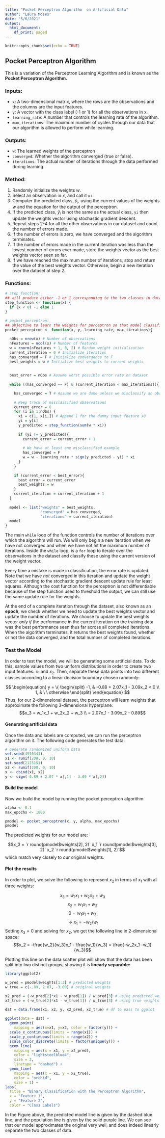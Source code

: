 ---
title: "Pocket Perceptron Algorithm  on Artificial Data"
author: "Laura Moses"
date: "5/6/2021"
output:
  html_document:
    df_print: paged
---

```{r setup, include=FALSE}
knitr::opts_chunk$set(echo = TRUE)
```

## Pocket Perceptron Algorithm

This is a variation of the Perceptron Learning Algorithm and is known as the **Pocket Perceptron Algorithm.** 

### Inputs: 

* `x`: A two-dimensional matrix, where the rows are the observations and the columns are the input features. 
* `y`: A vector with the class label (-1 or 1) for all the observations in x.
* `learning_rate`: A number that controls the learning rate of the algorithm. 
* `max_iterations`: The maximum number of cycles through our data that our algorithm is allowed to perform while learning. 

### Outputs: 

* `w`: The learned weights of the perceptron
* `converged`: Whether the algorithm converged (true or false). 
* `iterations`: The actual number of iterations through the data performed during learning. 

### Method: 

  1. Randomly initialize the weights $w$. 
  1. Select an observation in $x$, and call it `xi`. 
  1. Computer the predicted class, $\hat y_i$, using the current values of the weights $w$ and the equation for the output of the perceptron. 
  1. If the predicted class, $\hat y_i$ is not the same as the actual class, `yi` then update the weights vector using stochastic gradient descent. 
  1. Repeat steps 2-4 for all the other observations in our dataset and count the number of errors made. 
  1. If the number of errors is zero, we have converged and the algorithm terminates. 
  1. If the number of errors made in the current iteration was less than the lowest number of errors ever made, store the weights vector as the best weights vector seen so far. 
  1. If we have reached the maximum number of iterations, stop and return the value of the best weights vector. Otherwise, begin a new iteration over the dataset at step 2.
  
### Functions:

```{r}
# step_function: 
## will produce either -1 or 1 corresponding to the two classes in dataset
step_function <- function(x) {
  if (x < 0) -1 else 1
}
```


```{r}
# pocket_perceptron: 
## objective to learn the weights for perceptron so that model classifies training data correctly
pocket_perceptron <- function(x, y, learning_rate, max_iterations){
  
  nObs = nrow(x) # Number of observations
  nFeatures = ncol(x) # Number of features 
  w = rnorm(nFeatures + 1, 0, 2) # Random weight initialization
  current_iteration = 0 # Initialize iteration
  has_converged = F # Initialize convergence to F
  best_weights = w # Initialize best weights to current weights
  
  
  best_error = nObs # Assume worst possible error rate on dataset
  
  while ((has_converged == F) & (current_iteration < max_iterations)){

    has_converged = T # Assume we are done unless we misclassify an observation
    
    # Keep track of misclassified observations 
    current_error = 0
    for (i in 1:nObs) {
      xi = c(1, x[i,]) # Append 1 for the dummy input feature x0
      yi = y[i]
      y_predicted = step_function(sum(w * xi))
      
      if (yi != y_predicted){
        current_error = current_error + 1
        
        # We have at least one misclassified example
        has_converged = F
        w = w - learning_rate * sign(y_predicted - yi) * xi
      }
    }
    
    if (current_error < best_error){
      best_error = current_error
      best_weights = w
    }
    current_iteration = current_iteration + 1
  }
  
  model <- list("weights" = best_weights, 
                "converged" = has_converged, 
                "iterations" = current_iteration)
  model
}
```

The main `while` loop of the function controls the number of iterations over which the algorithm will run. We will only begin a new iteration when we have not converged and when we have not hit the maximum number of iterations. Inside the `while` loop, is a `for` loop to iterate over the observations in the dataset and classify these using the current version of the weight vector. 

Every time a mistake is made in classification, the error rate is updated. Note that we have *not* converged in this iteration and update the weight vector according to the stochastic gradient descent update rule for least squares. Although the cost function for the perceptron is not differentiable because of the step function used to threshold the output, we can still use the same update rule for the weights. 

At the end of a complete iteration through the dataset, also known as an **epoch,** we check whether we need to update the best weights vector and update the number of iterations. We choose to update the best weights vector *only if* the performance in the current iteration on the training data was the best performance seen thus far across all completed iterations. When the algorithm terminates, it returns the best weights found, whether or not the data converged, and the total number of completed iterations. 

### Test the Model

In order to test the model, we will be generating some artificial data. To do this, sample values from two uniform distributions in order to create two input features: $x_1$ and $x_2$. Then, separate these data points into two different classes according to a linear decision boundary chosen randomly: 

$$
\begin{equation}
y = \{
\begin{split}
-1, & -0.89 + 2.07x_1 - 3.09x_2 < 0 \\
 1, & \ \ otherwise
\end{split}
\end{equation}
$$
Thus, for our 2-dimensional dataset, the perceptron will learn weights that approximate the following 3-dimensional hyperplane: 
$$x_3 = w_1x_1 + w_2x_2 + w_3 \\ = 2.07x_1 - 3.09x_2 - 0.89$$

#### Generating artificial data 

Once the data and labels are computed, we can run the perceptron algorithm on it. The following code generates the test data: 

```{r}
# Generate randomized uniform data
set.seed(4910341)
x1 <- runif(200, 0, 10)
set.seed(2125151)
x2 <- runif(200, 0, 10)
x <- cbind(x1, x2)
y <- sign(-0.89 + 2.07 * x[,1] - 3.09 * x[,2])
```


#### Build the model

Now we build the model by running the pocket perceptron algorithm 

```{r}
alpha <- 0.1
max_epochs <- 1000

pmodel <- pocket_perceptron(x, y, alpha, max_epochs)
pmodel
```

The predicted weights for our model are: 

$$x_3 = `r round(pmodel$weights[2], 2)` x_1  `r round(pmodel$weights[3], 2)` x_2  `r round(pmodel$weights[1], 2)`$$
which match very closely to our original weights. 

#### Plot the results 

In order to plot, we solve the following to represent $x_2$ in terms of $x_1$ with all three weights: 

$$x_3 = w_1x_1 + w_2x_2 + w_3$$
$$x_2 = w_1x_1 + w_2$$
$$ 0 = w_1x_1 + w_2$$
$$ \rightarrow x_1 = -w_2/w_1$$
Setting $x_3 = 0$ and solving for $x_2$, we get the following line in 2-dimensional space: $$x_2 = -\frac{w_2}{w_3}x_1 - \frac{w_1}{w_3} = \frac{-w_2x_1 -w_1}{w_3}$$

Plotting this line on the data scatter plot will show that the data has been split into two distinct groups, showing it is **linearly separable:** 


```{r message=FALSE, warning=FALSE}
library(ggplot2)

w_pred = pmodel$weights[1:3] # predicted weights 
w_true = c(-.89, 2.07, -3.09) # original weights

x2_pred = (-w_pred[2]*x1 - w_pred[1]) / w_pred[3] # using predicted weights
x2_true = (-w_true[2]*x1 - w_true[1]) / w_true[3] # using true weights

dat = data.frame(x1, x2, y, x2_pred, x2_true) # df to pass to ggplot
  
ggplot(data = dat) + 
  geom_point(
    mapping = aes(x=x1, y=x2, color = factor(y))) +
  scale_x_continuous(limits = range(x1)) + 
  scale_y_continuous(limits = range(x2)) +
  scale_color_discrete(limits = factor(unique(y))) +
  geom_line(
    mapping = aes(x = x1, y = x2_pred), 
    color = "lightsteelblue4",
    size = 2,
    linetype = "dashed") +
  geom_line(
    mapping = aes(x = x1, y = x2_true), 
    color = "orchid",
    size = 1) +
labs(
  title = "Binary Classification with the Perceptron Algorithm",
  x = "Feature 1", 
  y = "Feature 2",
  color = "Class Labels")
```

In the Figure above, the predicted model line is given by the dashed blue line, and the population line is given by the solid purple line. We can see that our model approximates the original very well, and does indeed linearly separate the two classes of data. 


